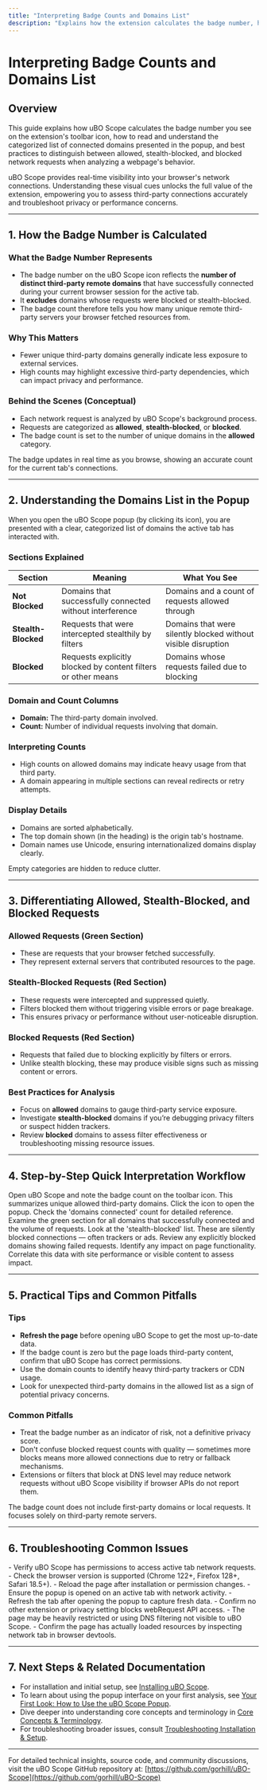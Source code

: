 ```yaml
---
title: "Interpreting Badge Counts and Domains List"
description: "Explains how the extension calculates the badge number, how to interpret the list of connected domains, and best practices for distinguishing between allowed, stealth, and blocked requests when analyzing page behavior."
---
```


# Interpreting Badge Counts and Domains List

## Overview
This guide explains how uBO Scope calculates the badge number you see on the extension's toolbar icon, how to read and understand the categorized list of connected domains presented in the popup, and best practices to distinguish between allowed, stealth-blocked, and blocked network requests when analyzing a webpage's behavior.

uBO Scope provides real-time visibility into your browser's network connections. Understanding these visual cues unlocks the full value of the extension, empowering you to assess third-party connections accurately and troubleshoot privacy or performance concerns.

---

## 1. How the Badge Number is Calculated

### What the Badge Number Represents
- The badge number on the uBO Scope icon reflects the **number of distinct third-party remote domains** that have successfully connected during your current browser session for the active tab.
- It **excludes** domains whose requests were blocked or stealth-blocked.
- The badge count therefore tells you how many unique remote third-party servers your browser fetched resources from.

### Why This Matters
- Fewer unique third-party domains generally indicate less exposure to external services.
- High counts may highlight excessive third-party dependencies, which can impact privacy and performance.

### Behind the Scenes (Conceptual)
- Each network request is analyzed by uBO Scope's background process.
- Requests are categorized as **allowed**, **stealth-blocked**, or **blocked**.
- The badge count is set to the number of unique domains in the **allowed** category.

<Check>
The badge updates in real time as you browse, showing an accurate count for the current tab's connections.
</Check>

---

## 2. Understanding the Domains List in the Popup

When you open the uBO Scope popup (by clicking its icon), you are presented with a clear, categorized list of domains the active tab has interacted with.

### Sections Explained

| Section           | Meaning                                                       | What You See                                               |
|-------------------|---------------------------------------------------------------|------------------------------------------------------------|
| **Not Blocked**   | Domains that successfully connected without interference       | Domains and a count of requests allowed through             |
| **Stealth-Blocked** | Requests that were intercepted stealthily by filters          | Domains that were silently blocked without visible disruption |
| **Blocked**       | Requests explicitly blocked by content filters or other means | Domains whose requests failed due to blocking                |

### Domain and Count Columns
- **Domain:** The third-party domain involved.
- **Count:** Number of individual requests involving that domain.

### Interpreting Counts
- High counts on allowed domains may indicate heavy usage from that third party.
- A domain appearing in multiple sections can reveal redirects or retry attempts.

### Display Details
- Domains are sorted alphabetically.
- The top domain shown (in the heading) is the origin tab's hostname.
- Domain names use Unicode, ensuring internationalized domains display clearly.

<Note>
Empty categories are hidden to reduce clutter.
</Note>

---

## 3. Differentiating Allowed, Stealth-Blocked, and Blocked Requests

### Allowed Requests (Green Section)
- These are requests that your browser fetched successfully.
- They represent external servers that contributed resources to the page.

### Stealth-Blocked Requests (Red Section)
- These requests were intercepted and suppressed quietly.
- Filters blocked them without triggering visible errors or page breakage.
- This ensures privacy or performance without user-noticeable disruption.

### Blocked Requests (Red Section)
- Requests that failed due to blocking explicitly by filters or errors.
- Unlike stealth blocking, these may produce visible signs such as missing content or errors.

### Best Practices for Analysis
- Focus on **allowed** domains to gauge third-party service exposure.
- Investigate **stealth-blocked** domains if you’re debugging privacy filters or suspect hidden trackers.
- Review **blocked** domains to assess filter effectiveness or troubleshooting missing resource issues.

---

## 4. Step-by-Step Quick Interpretation Workflow

<Steps>
<Step title="Step 1: Observe the Badge Number">
Open uBO Scope and note the badge count on the toolbar icon. This summarizes unique allowed third-party domains.
</Step>
<Step title="Step 2: Open the Popup and Review Summaries">
Click the icon to open the popup. Check the 'domains connected' count for detailed reference.
</Step>
<Step title="Step 3: Review Not Blocked Domains">
Examine the green section for all domains that successfully connected and the volume of requests.
</Step>
<Step title="Step 4: Investigate Stealth-Blocked Domains">
Look at the 'stealth-blocked' list. These are silently blocked connections — often trackers or ads.
</Step>
<Step title="Step 5: Check Blocked Domains">
Review any explicitly blocked domains showing failed requests. Identify any impact on page functionality.
</Step>
<Step title="Step 6: Cross-reference with Page Behavior">
Correlate this data with site performance or visible content to assess impact.
</Step>
</Steps>

---

## 5. Practical Tips and Common Pitfalls

### Tips
- **Refresh the page** before opening uBO Scope to get the most up-to-date data.
- If the badge count is zero but the page loads third-party content, confirm that uBO Scope has correct permissions.
- Use the domain counts to identify heavy third-party trackers or CDN usage.
- Look for unexpected third-party domains in the allowed list as a sign of potential privacy concerns.

### Common Pitfalls
- Treat the badge number as an indicator of risk, not a definitive privacy score.
- Don't confuse blocked request counts with quality — sometimes more blocks means more allowed connections due to retry or fallback mechanisms.
- Extensions or filters that block at DNS level may reduce network requests without uBO Scope visibility if browser APIs do not report them.

<Warning>
The badge count does not include first-party domains or local requests. It focuses solely on third-party remote servers.
</Warning>

---

## 6. Troubleshooting Common Issues

<AccordionGroup title="Troubleshooting Badge Counts and Domains List">
<Accordion title="Badge Count Is Missing or Always Zero">
- Verify uBO Scope has permissions to access active tab network requests.
- Check the browser version is supported (Chrome 122+, Firefox 128+, Safari 18.5+).
- Reload the page after installation or permission changes.
</Accordion>
<Accordion title="Domain Lists Are Empty or Not Updating">
- Ensure the popup is opened on an active tab with network activity.
- Refresh the tab after opening the popup to capture fresh data.
- Confirm no other extension or privacy setting blocks webRequest API access.
</Accordion>
<Accordion title="Domains Appear Only in Blocked or Stealth Sections, Never Allowed">
- The page may be heavily restricted or using DNS filtering not visible to uBO Scope.
- Confirm the page has actually loaded resources by inspecting network tab in browser devtools.
</Accordion>
</AccordionGroup>

---

## 7. Next Steps & Related Documentation

- For installation and initial setup, see [Installing uBO Scope](/guides/getting-started/install-extension).
- To learn about using the popup interface on your first analysis, see [Your First Look: How to Use the uBO Scope Popup](/guides/getting-started/first-use).
- Dive deeper into understanding core concepts and terminology in [Core Concepts & Terminology](/overview/concepts-architecture/core-concepts-and-terminology).
- For troubleshooting broader issues, consult [Troubleshooting Installation & Setup](/getting-started/basic-usage-and-troubleshooting/troubleshooting-installation).


---

For detailed technical insights, source code, and community discussions, visit the uBO Scope GitHub repository at: [https://github.com/gorhill/uBO-Scope](https://github.com/gorhill/uBO-Scope)
